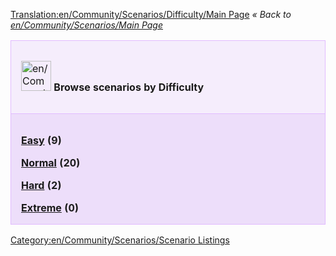 [[Translation:en/Community/Scenarios/Difficulty/Main Page]]
''« Back to [[en/Community/Scenarios/Main Page]]''

{| cellspacing="3" class="mainpagetable" align="center" width="100%"
|- valign="top" 
|style="font-size: 100%; BACKGROUND-COLOR: #F5EDFC; border: 1px solid #E1BBFF; margin: 0; padding: 1em; text-align: left; width:14%"|[[File:en/Community/Scenarios/Scnlist-difficulty.png|48px]] <font size="3">'''Browse scenarios by Difficulty'''</font>
|-
|style="font-size: 100%; BACKGROUND-COLOR: #EDDEFA; border: 1px solid #E1BBFF; margin: 0; padding: 1em 1em 0em 1em; text-align: left;"|

'''[[en/Community/Scenarios/Difficulty/Easy|Easy]] (9)'''

'''[[en/Community/Scenarios/Difficulty/Normal|Normal]] (20)'''

'''[[en/Community/Scenarios/Difficulty/Hard|Hard]] (2)'''

'''[[en/Community/Scenarios/Difficulty/Extreme|Extreme]] (0)'''

|}

[[Category:en/Community/Scenarios/Scenario Listings]]